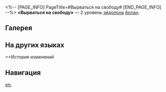 <%-- [PAGE_INFO]
PageTitle=#Вырваться на свободу#
[END_PAGE_INFO] --%>
{{Эйдолон Инфобокс
|Название         = Вырваться на свободу
|Изображение      = Эйдолон Вырваться на свободу.png
|Персонаж         = Арлан
|Уровень          = 2
|Длительность     = 
|Описание         = Использование навыка или сверхспособности снимает 1 {{Доп эффект|ослабление}} с персонажа.
|Свойство1        = 
|Масштабирование1 = 
}}
'''«Вырваться на свободу»''' — 2 уровень [[эйдолон]]а [[Арлан]].

==Галерея==
{{Галерея|position=left|captionalign=center
|Персонаж Арлан Эйдолон 2.png|Осколок Эйдолона
}}

==На других языках==
{{На других языках
|en   = Breaking Free
|zhs  = 除制去缚
|zht  = 除制去縛
|ja   = {{Rubi|縛|しば}}りより{{Rubi|放|はな}}たれし{{Rubi|心|こころ}}
|ko   = 구속 해제
|es   = Liberación
|fr   = Libération
|ru   = Вырваться на свободу
|th   = Breaking Free
|vi   = Giải Thoát Trói Buộc
|de   = Befreiung
|id   = Breaking Free
|pt   = Libertação
}}

==История изменений
{{История изменений|3.5}}

==Навигация==
{{Навык Навбокс|Арлан}}

[[en:]]